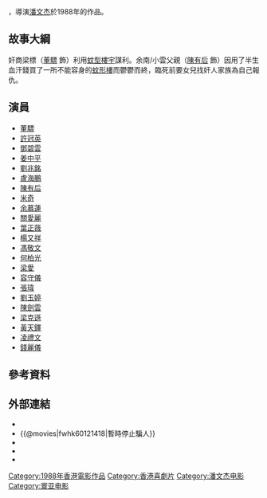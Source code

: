 {{Infobox Movie
| name = 奸人本色 
| original_name = ''{{lang|en|Who is the Craftiest}}'' 
| image = JRBS1988.JPG|thumb
| genre = [[喜劇|喜劇]] 
| director = [[潘文傑_(導演)|潘文杰]] 
| producer = [[梁立人|梁立人]] 
| producer_2 = 鄺小燕 
| writer = [[梁立人|梁立人]] 
| starring = [[董骠|董骠]]<br>[[許冠英|許冠英]]<br>[[鄧碧雲|鄧碧雲]]<br>[[盧海鵬|盧海鵬]]
| cinematography = [[余津|余津]] 
| distributor = 寰亞電影發行 
| music = [[聶安達|聶安達]]、[[成錦榮|成錦榮]] 
| released = {{BHKG}}：{{film date|1988|1|1}} 
| runtime = 87分鐘 
| country      = {{英屬香港電影}}
| gross = [[HK$|HK$]] 3,193,219.00 
| editing = [[樊恭榮|樊恭榮]] 
| language = [[粵語|粵語]] 
| imdb_id = tt0121418
| tw_name = 《暫時停止騙人》
| hk_name = 《奸人本色》
}}

{{engname|《奸人本色》|''Who is the Craftiest''}}，導演[[潘文傑_(導演)|潘文杰]]於1988年的作品。

==故事大綱==
奸商梁標（[[董驃|董驃]] 飾）利用[[蚊型樓宇|蚊型樓宇]]謀利。余南/小雲父親（[[陳有后|陳有后]] 飾）因用了半生血汗錢買了一所不能容身的[[蚊形樓宇|蚊形樓]]而鬱鬱而終，臨死前要女兒找奸人家族為自己報仇。

==演員==
*[[董驃|董驃]]
*[[許冠英|許冠英]]
*[[鄧碧雲|鄧碧雲]]
*[[姜中平|姜中平]]
*[[劉兆銘|劉兆銘]]
*[[盧海鵬|盧海鵬]]
*[[陳有后|陳有后]]
*[[米奇(演員)|米奇]]
*[[余慕蓮|余慕蓮]]
*[[關愛麗|關愛麗]]
*[[葉正薇|葉正薇]]
*[[楊又祥|楊又祥]]
*[[馮敬文|馮敬文]]
*[[何柏光|何柏光]]
*[[梁愛|梁愛]]
*[[容守儀|容守儀]]
*[[張瑋|張瑋]]
*[[劉玉婷|劉玉婷]]
*[[陳劍雲|陳劍雲]]
*[[梁克遜|梁克遜]]
*[[黃天鐸|黃天鐸]]
*[[凌禮文|凌禮文]]
*[[錢麗儀|錢麗儀]]

== 參考資料 ==
{{reflist}}

== 外部連結 ==
*{{hkmdb title|12879}}
*{{@movies|fwhk60121418|暫時停止騙人}}
*{{douban}}
*{{Mtime|34521}}
*{{imdb title|0121418}}

[[Category:1988年香港電影作品|Category:1988年香港電影作品]]
[[Category:香港喜劇片|Category:香港喜劇片]]
[[Category:潘文杰电影|Category:潘文杰电影]]
[[Category:寰亚电影|Category:寰亚电影]]